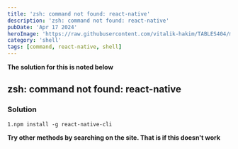 ---
title: 'zsh: command not found: react-native'
description: 'zsh: command not found: react-native'
pubDate: 'Apr 17 2024'
heroImage: 'https://raw.githubusercontent.com/vitalik-hakim/TABLES404/main/error_b/SHELL.jpg'
category: 'shell'
tags: [command, react-native, shell]
---

**The solution for this is noted below**

## zsh: command not found: react-native

### Solution

```shell
1.npm install -g react-native-cli
```
**Try other methods by searching on the site. That is if this doesn't work**
